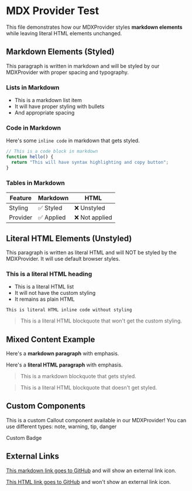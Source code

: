 # MDX Provider Test

This file demonstrates how our MDXProvider styles **markdown elements** while leaving literal HTML elements unchanged.

## Markdown Elements (Styled)

This paragraph is written in markdown and will be styled by our MDXProvider with proper spacing and typography.

### Lists in Markdown

- This is a markdown list item
- It will have proper styling with bullets
- And appropriate spacing

### Code in Markdown

Here's some `inline code` in markdown that gets styled.

```javascript
// This is a code block in markdown
function hello() {
  return "This will have syntax highlighting and copy button";
}
```

### Tables in Markdown

| Feature  | Markdown   | HTML           |
| -------- | ---------- | -------------- |
| Styling  | ✅ Styled  | ❌ Unstyled    |
| Provider | ✅ Applied | ❌ Not applied |

## Literal HTML Elements (Unstyled)

<p>
  This paragraph is written as literal HTML and will NOT be styled by the
  MDXProvider. It will use default browser styles.
</p>

<h3>This is a literal HTML heading</h3>

<ul>
  <li>This is a literal HTML list</li>
  <li>It will not have the custom styling</li>
  <li>It remains as plain HTML</li>
</ul>

<code>This is literal HTML inline code without styling</code>

<blockquote>
  This is a literal HTML blockquote that won't get the custom styling.
</blockquote>

## Mixed Content Example

Here's a **markdown paragraph** with emphasis.

<p>
  Here's a <strong>literal HTML paragraph</strong> with emphasis.
</p>

> This is a markdown blockquote that gets styled.

<blockquote>
  This is a literal HTML blockquote that doesn't get styled.
</blockquote>

## Custom Components

<Callout type="note">
  This is a custom Callout component available in our MDXProvider!
</Callout>

<Callout type="warning">
  You can use different types: note, warning, tip, danger
</Callout>

<Badge>Custom Badge</Badge>

## External Links

[This markdown link goes to GitHub](https://github.com) and will show an external link icon.

<a href="https://github.com">This HTML link goes to GitHub</a> and won't show an
external link icon.

